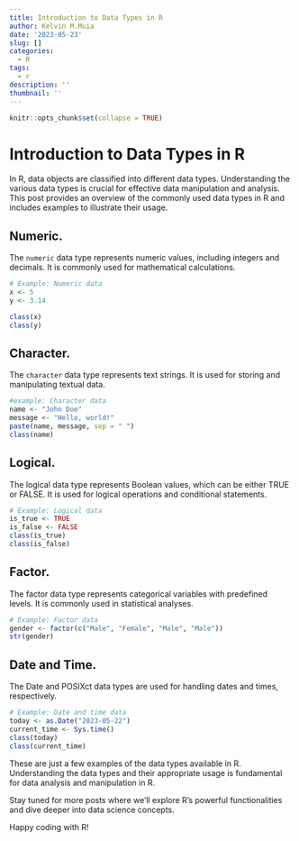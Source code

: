 ```yaml
---
title: Introduction to Data Types in R
author: Kelvin M.Muia
date: '2023-05-23'
slug: []
categories:
  - R
tags:
  - r
description: ''
thumbnail: ''
---
```


```r
knitr::opts_chunk$set(collapse = TRUE)
```

# Introduction to Data Types in R

In R, data objects are classified into different data types. Understanding the various data types is crucial for effective data manipulation and analysis. This post provides an overview of the commonly used data types in R and includes examples to illustrate their usage.

## Numeric.  


The `numeric` data type represents numeric values, including integers and decimals. It is commonly used for mathematical calculations.


```r
# Example: Numeric data
x <- 5
y <- 3.14

class(x)
class(y)
```


## Character.   

The `character` data type represents text strings. It is used for storing and manipulating textual data.

```r
#example: Character data
name <- "John Doe"
message <- "Hello, world!"
paste(name, message, sep = " ")
class(name)
```
## Logical.  

The logical data type represents Boolean values, which can be either TRUE or FALSE. It is used for logical operations and conditional statements.


```r
# Example: Logical data
is_true <- TRUE
is_false <- FALSE
class(is_true)
class(is_false)
```


## Factor.   

The factor data type represents categorical variables with predefined levels. It is commonly used in statistical analyses.

```r
# Example: Factor data
gender <- factor(c("Male", "Female", "Male", "Male"))
str(gender)
```


## Date and Time.   

The Date and POSIXct data types are used for handling dates and times, respectively.  


```r
# Example: Date and time data
today <- as.Date("2023-05-22")
current_time <- Sys.time()
class(today)
class(current_time)
```


These are just a few examples of the data types available in R. Understanding the data types and their appropriate usage is fundamental for data analysis and manipulation in R.

Stay tuned for more posts where we'll explore R's powerful functionalities and dive deeper into data science concepts.

Happy coding with R!